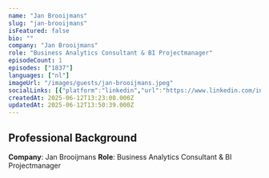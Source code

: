```yaml
---
name: "Jan Brooijmans"
slug: "jan-brooijmans"
isFeatured: false
bio: ""
company: "Jan Brooijmans"
role: "Business Analytics Consultant & BI Projectmanager"
episodeCount: 1
episodes: ["1837"]
languages: ["nl"]
imageUrl: "/images/guests/jan-brooijmans.jpeg"
socialLinks: [{"platform":"linkedin","url":"https://www.linkedin.com/in/janbrooijmans/"}]
createdAt: 2025-06-12T13:23:08.000Z
updatedAt: 2025-06-12T13:50:39.000Z
---
```


## Professional Background

**Company**: Jan Brooijmans
**Role**: Business Analytics Consultant & BI Projectmanager
